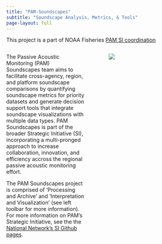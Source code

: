 ```yaml
---
title: "PAM-Soundscapes"
subtitle: "Soundscape Analysis, Metrics, & Tools"
page-layout: full
---
```


This project is a part of NOAA Fisheries [PAM SI coordination](https://nmfs-ost.github.io/PAM_National_Network/content/SI%20coord/SI_Coordination.html)

:::::::::::::: {.columns}
::: {.column width="45%"}

The Passive Acoustic Monitoring (PAM) Soundscapes team aims to facilitate cross-agency, region, and platform soundscape comparisons by quantifying soundscape metrics for priority datasets and generate decision support tools that integrate soundscape visualizations with multiple data types. PAM Soundscapes is part of the broader Strategic Initiative (SI), incorporating a multi-pronged approach to increase collaboration, innovation, and efficiency accross the regional passive acoustic monitoring effort. 

The PAM Soundscapes project is comprised of 'Processing and Archive' and 'Interpretation and Visualization' (see left toolbar for more information). For more information on PAM's Strategic Initiative, see the the [National Network's SI Github pages](https://nmfs-ost.github.io/PAM_National_Network/content/SI%20coord/SI_Coordination.html). 

:::
::: {.column width="5%"}

:::
::: {.column width="50%"}

![](/content/images/Processing_pathways2.png)

:::
::::::::::::::






